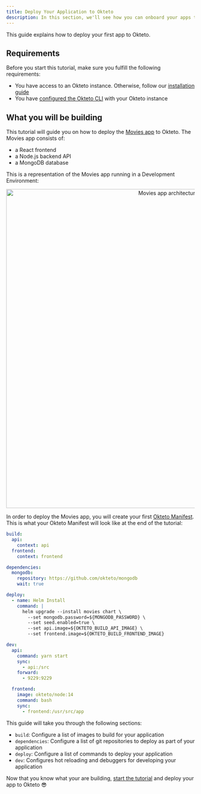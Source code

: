 ```yaml
---
title: Deploy Your Application to Okteto
description: In this section, we'll see how you can onboard your apps to Okteto
---
```



This guide explains how to deploy your first app to Okteto.

## Requirements

Before you start this tutorial, make sure you fulfill the following requirements:

- You have access to an Okteto instance. Otherwise, follow our [installation guide](get-started/install/index.mdx)
- You have [configured the Okteto CLI](get-started/install-okteto-cli.mdx) with your Okteto instance

## What you will be building

This tutorial will guide you on how to deploy the [Movies app](https://github.com/okteto/getting-started) to Okteto. The Movies app consists of:

- a React frontend
- a Node.js backend API
- a MongoDB database

This is a representation of the Movies app running in a Development Environment:

<p align="center">
  <Image
    src={require("@site/static/img/deploy-movies-app.png").default}
    alt="Movies app architecture"
    width="850"
  />
</p>

In order to deploy the Movies app, you will create your first [Okteto Manifest](core/okteto-manifest.mdx).
This is what your Okteto Manifest will look like at the end of the tutorial:

```yaml title="okteto.yaml"
build:
  api:
    context: api
  frontend:
    context: frontend

dependencies:
  mongodb:
    repository: https://github.com/okteto/mongodb
    wait: true

deploy:
  - name: Helm Install
    command: |
      helm upgrade --install movies chart \
        --set mongodb.password=${MONGODB_PASSWORD} \
        --set seed.enabled=true \
        --set api.image=${OKTETO_BUILD_API_IMAGE} \
        --set frontend.image=${OKTETO_BUILD_FRONTEND_IMAGE}

dev:
  api:
    command: yarn start
    sync:
      - api:/src
    forward:
      - 9229:9229

  frontend:
    image: okteto/node:14
    command: bash
    sync:
      - frontend:/usr/src/app
```

This guide will take you through the following sections:

- `build`: Configure a list of images to build for your application
- `dependencies`: Configure a list of git repositories to deploy as part of your application
- `deploy`: Configure a list of commands to deploy your application
- `dev`: Configures hot reloading and debuggers for developing your application

Now that you know what your are building, [start the tutorial](deploy.mdx) and deploy your app to Okteto 😎
